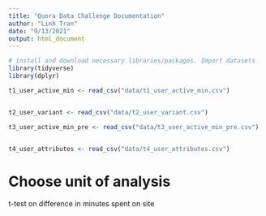 ```yaml
---
title: "Quora Data Challenge Documentation"
author: "Linh Tran"
date: "9/13/2021"
output: html_document
---
```


```r
# install and download necessary libraries/packages. Import datasets
library(tidyverse)
library(dplyr)

t1_user_active_min <- read_csv("data/t1_user_active_min.csv")


t2_user_variant <- read_csv("data/t2_user_variant.csv")

t3_user_active_min_pre <- read_csv("data/t3_user_active_min_pre.csv")


t4_user_attributes <- read_csv("data/t4_user_attributes.csv")

```

# Choose unit of analysis
t-test on difference in minutes spent on site
